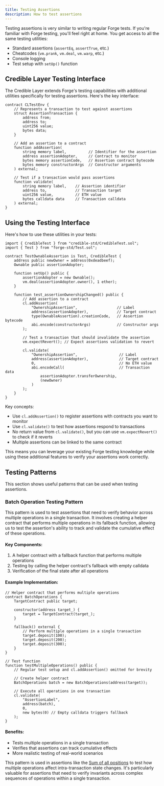 ```yaml
---
title: Testing Assertions
description: How to test assertions
---
```


Testing assertions is very similar to writing regular Forge tests. If you're familiar with Forge testing, you'll feel right at home. You get access to all the same testing utilities:

- Standard assertions (`assertEq`, `assertTrue`, etc.)
- Cheatcodes (`vm.prank`, `vm.deal`, `vm.warp`, etc.)
- Console logging
- Test setup with `setUp()` function

## Credible Layer Testing Interface

The Credible Layer extends Forge's testing capabilities with additional utilities specifically for testing assertions. Here's the key interface:

```solidity
contract CLTestEnv {
    // Represents a transaction to test against assertions
    struct AssertionTransaction {
        address from;
        address to;
        uint256 value;
        bytes data;
    }

    // Add an assertion to a contract
    function addAssertion(
        string memory label,          // Identifier for the assertion
        address assertionAdopter,     // Contract to monitor
        bytes memory assertionCode,   // Assertion contract bytecode
        bytes memory constructorArgs  // Constructor arguments
    ) external;

    // Test if a transaction would pass assertions
    function validate(
        string memory label,    // Assertion identifier
        address to,             // Transaction target
        uint256 value,          // ETH value
        bytes calldata data     // Transaction calldata
    ) external;
}
```

## Using the Testing Interface

Here's how to use these utilities in your tests:

```solidity
import { CredibleTest } from "credible-std/CredibleTest.sol";
import { Test } from "forge-std/Test.sol";

contract TestOwnableAssertion is Test, CredibleTest {
    address public newOwner = address(0xdeadbeef);
    Ownable public assertionAdopter;

    function setUp() public {
        assertionAdopter = new Ownable();
        vm.deal(assertionAdopter.owner(), 1 ether);       
    }

    function test_assertionOwnershipChanged() public {
        // Add assertion to a contract
        cl.addAssertion(
            "OwnershipAssertion",                  // Label
            address(assertionAdopter),             // Target contract
            type(OwnableAssertion).creationCode,   // Assertion bytecode
            abi.encode(constructorArgs)            // Constructor args
        );

        // Test a transaction that should invalidate the assertion
        vm.expectRevert(); // Expect assertions validation to revert
        
        cl.validate(
            "OwnershipAssertion",                   // Label
            address(assertionAdopter),              // Target contract
            0,                                      // No ETH value
            abi.encodeCall(                         // Transaction data
                assertionAdopter.transferOwnership, 
                (newOwner)
            )
        );
    }
}
```

Key concepts:
- Use `cl.addAssertion()` to register assertions with contracts you want to monitor
- Use `cl.validate()` to test how assertions respond to transactions
- No return value from `cl.validate()`, but you can use `vm.expectRevert()` to check if it reverts
- Multiple assertions can be linked to the same contract

This means you can leverage your existing Forge testing knowledge while using these additional features to verify your assertions work correctly.

## Testing Patterns

This section shows useful patterns that can be used when testing assertions.

### Batch Operation Testing Pattern

This pattern is used to test assertions that need to verify behavior across multiple operations in a single transaction. It involves creating a helper contract that performs multiple operations in its fallback function, allowing us to test the assertion's ability to track and validate the cumulative effect of these operations.

#### Key Components:

1. A helper contract with a fallback function that performs multiple operations
2. Testing by calling the helper contract's fallback with empty calldata
3. Verification of the final state after all operations

#### Example Implementation:

```solidity
// Helper contract that performs multiple operations
contract BatchOperations {
    TargetContract public target;

    constructor(address target_) {
        target = TargetContract(target_);
    }

    fallback() external {
        // Perform multiple operations in a single transaction
        target.deposit(100);
        target.deposit(200);
        target.deposit(300);
    }
}

// Test function
function testMultipleOperations() public {
    // Regular test setup and cl.addAssertion() omitted for brevity
    
    // Create helper contract
    BatchOperations batch = new BatchOperations(address(target));

    // Execute all operations in one transaction
    cl.validate(
        "AssertionLabel",
        address(batch),
        0,
        new bytes(0) // Empty calldata triggers fallback
    );
}
```

#### Benefits:

- Tests multiple operations in a single transaction
- Verifies that assertions can track cumulative effects
- More realistic testing of real-world scenarios

This pattern is used in assertions like the [Sum of all positions](/assertions-book/assertions/ass08-sum-of-all-positions) to test how multiple operations affect intra-transaction state changes. It's particularly valuable for assertions that need to verify invariants across complex sequences of operations within a single transaction.
